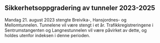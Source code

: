## Sikkerhetsoppgradering av tunneler 2023-2025
Mandag 21. august 2023 stengte Breivika-, Hansjordnes- og Mellomtunnelen. Tunnelene vil være stengt i et år. Trafikkregistreringene i Sentrumstangenten og Langnestunnelen vil være påvirket av dette, og holdes utenfor indeksen i denne perioden.